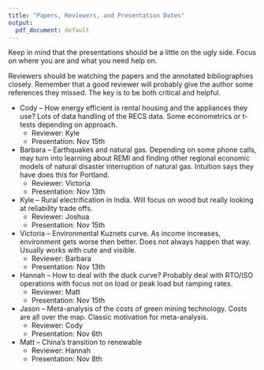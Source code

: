 ```yaml
---
title: "Papers, Reviewers, and Presentation Dates"
output:
  pdf_document: default
---
```

Keep in mind that the presentations should be a little on the ugly side.  Focus on where you are and what you need help on.

Reviewers should be watching the papers and the annotated bibliographies closely.  Remember that a good reviewer will probably give the author some references they missed.  The key is to be both critical and helpful.


+ Cody -- How energy efficient is rental housing and the appliances they use?  Lots of data handling of the RECS data.  Some econometrics or t-tests depending on approach.
    + Reviewer: Kyle
    + Presentation: Nov 15th

+ Barbara  -- Earthquakes and natural gas.  Depending on some phone calls, may turn into learning about REMI and finding other regional economic models of natural disaster interruption of natural gas.  Intuition says they have does this for Portland.
    + Reviewer: Victoria
    + Presentation: Nov 13th

+ Kyle  -- Rural electrification in India.  Will focus on wood but really looking at reliability trade offs.
    + Reviewer: Joshua
    + Presentation: Nov 15th

+ Victoria -- Environmental Kuznets curve.  As income increases, environment gets worse then better.  Does not always happen that way. Usually works with cute and visible.
    + Reviewer: Barbara
    + Presentation: Nov 13th

+ Hannah -- How to deal with the duck curve?  Probably deal with RTO/ISO operations with focus not on load or peak load but ramping rates.
    + Reviewer: Matt
    + Presentation: Nov 15th

+ Jason -- Meta-analysis of the costs of green mining technology.  Costs are all over the map.  Classic motivation for meta-analysis.
    + Reviewer: Cody
    + Presentation: Nov 6th

+ Matt -- China's transition to renewable
    + Reviewer: Hannah
    + Presentation: Nov 8th
